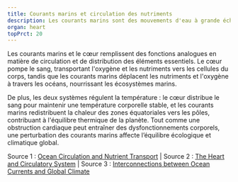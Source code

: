 ---
title: Courants marins et circulation des nutriments
description: Les courants marins sont des mouvements d'eau à grande échelle qui transportent la chaleur, l'oxygène et les nutriments essentiels à travers les océans, jouant un rôle vital dans la régulation des écosystèmes marins et du climat global.
organ: heart
topPrct: 20
---
Les courants marins et le cœur remplissent des fonctions analogues en matière de circulation et de distribution des éléments essentiels. Le cœur pompe le sang, transportant l'oxygène et les nutriments vers les cellules du corps, tandis que les courants marins déplacent les nutriments et l'oxygène à travers les océans, nourrissant les écosystèmes marins.

De plus, les deux systèmes régulent la température : le cœur distribue le sang pour maintenir une température corporelle stable, et les courants marins redistribuent la chaleur des zones équatoriales vers les pôles, contribuant à l'équilibre thermique de la planète. Tout comme une obstruction cardiaque peut entraîner des dysfonctionnements corporels, une perturbation des courants marins affecte l’équilibre écologique et climatique global.

Source 1 : [Ocean Circulation and Nutrient Transport](https://oceanservice.noaa.gov) | Source 2 : [The Heart and Circulatory System](https://www.heart.org) | Source 3 : [Interconnections between Ocean Currents and Global Climate](https://www.nature.com)
